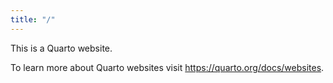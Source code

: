 ```yaml
---
title: "/"
---
```


This is a Quarto website.

To learn more about Quarto websites visit <https://quarto.org/docs/websites>.
